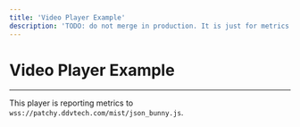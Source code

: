 ```yaml
---
title: 'Video Player Example'
description: 'TODO: do not merge in production. It is just for metrics reporting testing purposes'
---
```


# Video Player Example

<hr />

This player is reporting metrics to `wss://patchy.ddvtech.com/mist/json_bunny.js`.
